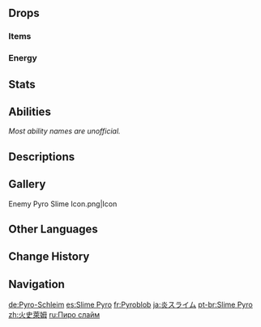 {{Enemy Infobox
|title    = Rolling Elemental
|image    = Enemy Pyro Slime.png
|type     = Common Enemies
|family   = Elemental Lifeforms
|group    = Slimes
|location = Multiple
|dmgtype  = Physical
|dmgtype2 = Pyro
|weakpoint = no
|ability1 = Elemental Infusion
}}
{{Enemy Intro}}

==Drops==
===Items===
{{Drops Table|type=Slimes (Small)}}

===Energy===
{{Energy Drops
|type  = Pyro
|hp1   = 60
|p1    = 1
|hp2   = 0
|p2    = 1
}}

==Stats==
{{Enemy Stats|pyro_res=Immune|hp_ratio=0.8|atk_ratio=.6|hp_type=1}}

==Abilities==
''Most ability names are unofficial.''
{{Enemy Attacks
|name_1 = Ignited State
|desc_1 = While in the ignited state, the Pyro Slime will be inflicted with the {{Pyro}} status indefinitely. Triggering certain [[Elemental Reactions]] on a Pyro Slime will extinguish it.
* 1 [[Elemental Gauge Theory|gauge]] of {{Hydro}}, 2 gauges of {{Cryo}}/{{Electro}}, or 4 gauges of {{Anemo}}/{{Geo}} must be applied to extinguish the Pyro Slime.
* Additionally, every time the Pyro Slime takes {{Color|Pyro DMG}}, it will immediately reignite, regardless of the amount of Pyro gauges applied or the amount of DMG dealt. Therefore, due to the [[Swirl]] and [[Overloaded]] reactions' ability to deal {{Color|Pyro DMG}}, {{Anemo}} or {{Electro}} on their own are unable to fully extinguish it.

|name_2 = Bump
|desc_2 = Bumps into the player, dealing '''100% ATK''' as {{Color|Pyro DMG}} while ignited or {{Color|Physical DMG}} while extinguished.

|name_3 = Final Burst
|desc_3 = When defeated in the ignited state, explodes after a short delay, dealing '''200% ATK''' as {{Color|Pyro DMG}}.

|name_4 = Reignition
|desc_4 = While extinguished, retreats away from the player until it reignites after a period of time.
}}

==Descriptions==
{{Description|A small monster created by the sedimentation of Pyro dispersed throughout nature.<br>Its intelligence is very basic, but its uses are just as broad–well, for hilichurls, that is.|[[Archive]]}}

==Gallery==
<gallery>
Enemy Pyro Slime Icon.png|Icon
</gallery>

==Other Languages==
{{Other Languages
|en      = Pyro Slime
|zhs     = 火史莱姆
|zhs_rm  = Huǒ Shǐláimǔ
|zht     = 火史萊姆
|zht_rm  = Huǒ Shǐláimǔ
|zh_tl   = {{Lex|Pyro|zh}} Slime
|ja      = 炎スライム
|ja_rm   = Honoo Suraimu
|ja_tl   = {{Lex|Pyro|ja}} Slime
|ko      = 화염 슬라임
|ko_tl   = {{Lex|Pyro|ko}} Slime
|es      = Slime Pyro
|es_tl   = Pyro Slime
|fr      = Pyroblob
|fr_tl   = Pyro {{Lex|Slime|fr}}
|ru      = Пиро слайм
|ru_tl   = Pyro Slime
|th      = Pyro Slime
|vi      = Slime Hỏa
|vi_tl   = {{Lex|Pyro|vi}} Slime
|de      = Pyro-Schleim
|de_tl   = Pyro Slime
|id      = Pyro Slime
|pt      = Slime Pyro
|pt_tl   = Pyro Slime
|tr      = Ateş Bodurlopu
|tr_tl   = {{Lex|Pyro|tr}} {{Lex|Slime|tr}}
|it      = Melmoso di Pyro
|it_tl   = 
}}

==Change History==
{{Change History|1.0}}

==Navigation==
{{Enemy Navbox|type=Common}}

[[de:Pyro-Schleim]]
[[es:Slime Pyro]]
[[fr:Pyroblob]]
[[ja:炎スライム]]
[[pt-br:Slime Pyro]]
[[zh:火史萊姆]]
[[ru:Пиро слайм]]